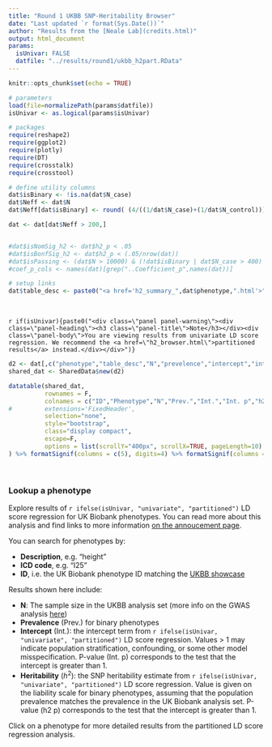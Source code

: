 ```yaml
---
title: "Round 1 UKBB SNP-Heritability Browser"
date: "Last updated `r format(Sys.Date())`"
author: "Results from the [Neale Lab](credits.html)"
output: html_document
params:
  isUnivar: FALSE
  datfile: "../results/round1/ukbb_h2part.RData"
---
```


```r
knitr::opts_chunk$set(echo = TRUE)

# parameters
load(file=normalizePath(params$datfile))
isUnivar <- as.logical(params$isUnivar)

# packages
require(reshape2)
require(ggplot2)
require(plotly)
require(DT)
require(crosstalk)
require(crosstool)

# define utility columns
dat$isBinary <- !is.na(dat$N_case)
dat$Neff <- dat$N
dat$Neff[dat$isBinary] <- round( (4/((1/dat$N_case)+(1/dat$N_control)))[dat$isBinary], 2)

dat <- dat[dat$Neff > 200,]


#dat$isNomSig_h2 <- dat$h2_p < .05
#dat$isBonfSig_h2 <- dat$h2_p < (.05/nrow(dat))
#dat$isPassing <- (dat$N > 10000) & (!dat$isBinary | dat$N_case > 400)
#coef_p_cols <- names(dat)[grep("..Coefficient_p",names(dat))]

# setup links
dat$table_desc <- paste0("<a href='h2_summary_",dat$phenotype,".html'>",dat$description,"</a>")

```

<br>

`r if(isUnivar){paste0("<div class=\"panel panel-warning\"><div class=\"panel-heading\"><h3 class=\"panel-title\">Note</h3></div><div class=\"panel-body\">You are viewing results from univariate LD score regression. We recommend the <a href=\"h2_browser.html\">partitioned results</a> instead.</div></div>")}`

<style>
th {
  border-top: 1px solid #dddddd;
  border-bottom: 1px solid #dddddd;
  border-right: 1px solid #dddddd;
}
</style>

```r
d2 <- dat[,c("phenotype","table_desc","N","prevelence","intercept","intercept_p","h2_liability","h2_p")]
shared_dat <- SharedData$new(d2)

datatable(shared_dat, 
		  rownames = F, 
		  colnames = c("ID","Phenotype","N","Prev.","Int.","Int. p","h2","h2 p"), 
#		  extensions='FixedHeader', 
		  selection="none",
		  style="bootstrap", 
		  class="display compact", 
		  escape=F,
		  options = list(scrollY="400px", scrollX=TRUE, pageLength=10) # fixedHeader=TRUE, 
) %>% formatSignif(columns = c(5), digits=4) %>% formatSignif(columns = c(6:8), digits=3) %>% formatSignif(columns = 4, digits=2) %>% formatRound(columns=3, digits=0) %>% formatStyle(columns = c(1:8), fontSize="95%")
```

<br>

<div class="well">

### Lookup a phenotype

Explore results of `r ifelse(isUnivar, "univariate", "partitioned")` LD score regression for UK Biobank phenotypes. You can read more about this analysis and find links to more information [on the annoucement page](http://www.nealelab.is/blog/2017/9/15/heritability-of-2000-traits-and-disorders-in-the-uk-biobank).

You can search for phenotypes by:

* **Description**, e.g. "height"
* **ICD code**, e.g. "I25"
* **ID**, i.e. the UK Biobank phenotype ID matching the [UKBB showcase](http://biobank.ctsu.ox.ac.uk/crystal/search.cgi)

Results shown here include:

* **N**: The sample size in the UKBB analysis set (more info on the GWAS analysis [here](http://www.nealelab.is/blog/2017/9/11/details-and-considerations-of-the-uk-biobank-gwas))
* **Prevalence** (Prev.) for binary phenotypes
* **Intercept** (Int.): the intercept term from `r ifelse(isUnivar, "univariate", "partitioned")` LD score regression. Values > 1 may indicate population stratification, confounding, or some other model misspecification. P-value (Int. p) corresponds to the test that the intercept is greater than 1.
* **Heritability** ($h^2$): the SNP heritability estimate from `r ifelse(isUnivar, "univariate", "partitioned")` LD score regression. Value is given on the liability scale for binary phenotypes, assuming that the population prevalence matches the prevalence in the UK Biobank analysis set. P-value (h2 p) corresponds to the test that the intercept is greater than 1.

Click on a phenotype for more detailed results from the partitioned LD score regression analysis.

</div>
